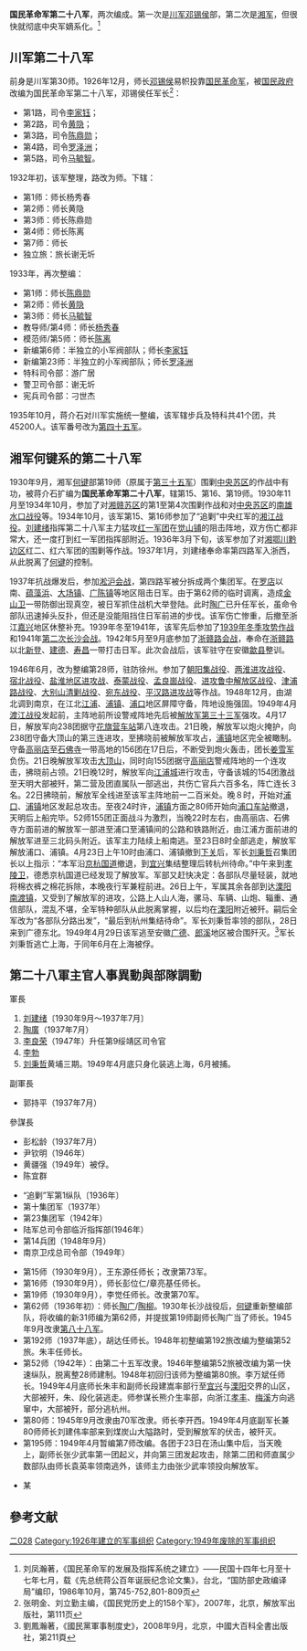 {{Infobox Military Unit
|unit_name=国民革命军第二十八军
|image=Flag of the Republic of China Army.svg
|caption=國民革命軍軍旗
|country={{ROC}}
|allegiance={{ROC}}<br>{{Kmt|22px}}
|branch=正规军
|dates= 1938年~1949年
|type=[[軍隊|軍隊]]
|role=
|size=3个师 
|command_structure=
|last_commander=
|garrison=[[繁昌|繁昌]]
|colonel_of_the_regiment=
|nickname=
|motto=
|colors=
|march=
|mascot=
|battles= 1939[[年冬季攻势作战|年冬季攻势作战]]<br>[[第二次长沙会战|第二次长沙会战]]<br>[[闽浙追击作战|闽浙追击作战]]
|notable_commanders= 
|anniversaries=
}}

'''国民革命军第二十八军'''，两次编成。第一次是[[川军|川军]][[邓锡侯|邓锡侯]]部，第二次是[[湘军|湘军]]，但很快就彻底中央军嫡系化。<ref>刘凤瀚著，《国民革命军的发展及指挥系统之建立》——民国十四年七月至十七年七月，载《先总统蒋公百年诞辰纪念论文集》，台北，“国防部史政编译局”编印，1986年10月，第745-752,801-809页</ref>
== 川军第二十八军 ==
前身是川军第30师。1926年12月，师长[[邓锡侯|邓锡侯]]易帜投靠[[国民革命军|国民革命军]]，被[[国民政府|国民政府]]改编为国民革命军第二十八军，邓锡侯任军长<ref>张明金、刘立勤主编，《国民党历史上的158个军》，2007年，北京，解放军出版社，第111页</ref>：
* 第1路，司令[[李家钰|李家钰]]；
* 第2路，司令[[黄隐|黄隐]]；
* 第3路，司令[[陈鼎勋|陈鼎勋]]；
* 第4路，司令[[罗泽洲|罗泽洲]]；
* 第5路，司令[[马毓智|马毓智]]。
<!--1927年4月至6月，该军参加了[[赖心辉|赖心辉]]为总指挥的川黔联军，参加了对[[泸州起义|泸州起义军]]的“围剿”作战。1928年10月，邓锡侯部李家钰领衔在遂宁成立了由杨森、赖心辉、郭汝栋、刘存厚等川系军阀联合讨伐刘湘的“国民革命军四川同盟各军国民党军事委员会”，并率该军参加了讨伐刘湘的军阀之战。1931年2月，李家钰、罗泽洲由于不满邓锡侯的军事领导，分别率第1、第4路叛邓自立门户，但被邓击败。-->1932年初，该军整理，路改为师。下辖：
* 第1师：师长杨秀春
* 第2师：师长黄隐
* 第3师：师长陈鼎勋
* 第4师：师长陈离
* 第7师：师长
* 独立旅：旅长谢无圻
<!--1932年3月至7月，邓锡侯联合第24军刘文辉向杨森、李家钰、罗泽洲发起了后顺庆之战。此次作战中，杨、李、罗失败后暂投刘湘。不久，蒋介石将李家钰部和罗泽洲部分别编为新编第6、第23师隶属该军，由邓锡侯指挥。-->1933年，再次整编：
* 第1师：师长[[陈鼎勋|陈鼎勋]]
* 第2师：师长[[黄隐|黄隐]]
* 第3师：师长[[马毓智|马毓智]]
* 教导师/第4师：师长[[杨秀春|杨秀春]]
* 模范师/第5师：师长[[陈离|陈离]]
* 新编第6师：半独立的小军阀部队；师长[[李家钰|李家钰]]
* 新编第23师：半独立的小军阀部队；师长[[罗泽洲|罗泽洲]]
* 特科司令部：游广居
* 警卫司令部：谢无圻
* 宪兵司令部：刁世杰
<!--1933年10月至1933年9月，刘湘与刘文辉为争夺对四川的统治权。邓锡侯协助刘湘攻打刘文辉，经过泸州之战、成都巷战、荣（县）威（远）大战和毗河之战后，刘文辉所属第24军大败。参加了对[[川陕苏区|川陕苏区]]的“[[六路围攻|六路围攻]]”作战。1934年6月至8月，该军在进攻通江、小通河、万源等地的作战中，遭到红军第四方面军的沉重打击，率残部退到广元进行整顿。1935年3月下旬至4月中旬，该军参加了[[嘉陵江防守战役|嘉陵江防守战役]]；同年10月上旬至1936年4月上旬，该军参加了阻止红四方面军南下川康边的作战。-->

1935年10月，蒋介石对川军实施统一整编，该军辖步兵及特科共41个团，共45200人。该军番号改为[[国民革命军第四十五军|第四十五军]]。

==湘军何键系的第二十八军==
1930年9月，湘军[[何键|何键]]部第19师（原属于[[国民革命军第三十五军|第三十五军]]）围剿[[中央苏区|中央苏区]]的作战中有功，被蒋介石扩编为'''国民革命军第二十八军'''，辖第15、第16、第19师。1930年11月至1934年10月，参加了对[[湘赣苏区|湘赣苏区]]的第1至第4次围剿作战和对[[中央革命根据地|中央苏区]]的[[南雄水口战役|南雄水口战役]]等。1934年10月，该军第15、第16师参加了“追剿”中央红军的[[湘江战役|湘江战役]]。[[刘建绪|刘建绪]]指挥第二十八军主力猛攻[[红一军团|红一军团]]在[[觉山铺|觉山铺]]的阻击阵地，双方伤亡都非常大，还一度打到红一军团指挥部附近。1936年3月下旬，该军参加了对[[湘鄂川黔革命根据地旧址|湘鄂川黔边区]]红二、红六军团的围剿等作战。1937年1月，刘建绪奉命率第四路军入浙西，从此脱离了[[何键|何键]]的控制。

1937年抗战爆发后，参加[[淞沪会战|淞沪会战]]，第四路军被分拆成两个集团军。在[[罗店镇_(上海市)|罗店]]以南、[[蕴藻浜|蕴藻浜]]、[[大场镇_(上海市)|大场镇]]、[[广陈镇|广陈镇]]等地区阻击日军。由于第62师的临时调离，造成[[金山卫|金山卫]]一带防御出现真空，被日军抓住战机大举登陆。此时[[陶广|陶广]]已升任军长，虽命令部队迅速掉头反扑，但还是没能阻挡住日军前进的步伐。该军伤亡惨重，后撤至浙江[[嘉兴|嘉兴]]地区休整补充。1939年冬至1941年，该军先后参加了[[1939年冬季攻势作战|1939年冬季攻势作战]]和1941年[[第二次长沙会战|第二次长沙会战]]。1942年5月至9月底参加了[[浙赣会战|浙赣路会战]]，奉命在[[浙赣铁路|浙赣路]]以北[[新登|新登]]、[[建德市|建德]]、[[寿昌县|寿昌]]一带打击日军。此次会战后，该军驻守在安徽[[歙县|歙县]]整训。 

1946年6月，改为整编第28师，驻防徐州。参加了[[朝阳集战役|朝阳集战役]]、[[两淮战役|两淮进攻战役]]、[[宿北战役|宿北战役]]、[[盐淮地区进攻战|盐淮地区进攻战]]、[[泰蒙战役|泰蒙战役]]、[[孟良崮战役|孟良崮战役]]、[[鲁中进攻战役|进攻鲁中解放区战役]]、[[津浦战役|津浦路战役]]、[[大别山清剿战役|大别山清剿战役]]、[[宛东战役|宛东战役]]、[[平汉路进攻战|平汉路进攻战]]等作战。1948年12月，由湖北调到南京，在江北[[江浦|江浦]]、[[浦镇|浦镇]]、[[浦口|浦口]]地区屏障守备，阵地设施强固。1949年4月[[渡江战役|渡江战役]]发起前，主阵地前所设警戒阵地先后被[[中国人民解放军第三十三军|解放军第三十三军]]强攻。4月17日，解放军向238团据守[[花旗营站|花旗营车站]]第八连攻击。21日晚，解放军以炮火掩护，向238团守备大顶山的第三连进攻，至拂晓前被解放军攻占，[[浦镇站|浦镇]]地区完全被瞰制。守备[[高丽店|高丽店]]至[[石佛寺街道|石佛寺]]一带高地的156团在17日后，不断受到炮火轰击，团长[[姜雪军|姜雪军]]负伤。21日晚解放军攻击[[大顶山|大顶山]]，同时向155团据守[[高丽店|高丽店]]警戒阵地的一个连攻击，拂晓前占领。21日晚12时，解放军向[[江浦县|江浦城]]进行攻击，守备该城的154团激战至天明大部被歼，第二营及团直属队一部逃出，共伤亡官兵六百多名，阵亡连长３名。22日拂晓前，解放军全线进至该军主阵地前一二百米处。晚８时，开始对[[浦口|浦口]]、[[浦镇|浦镇]]地区发起总攻击。至夜24时许，[[浦镇|浦镇]]方面之80师开始向[[浦口火车站|浦口车站]]撤退，天明后上船完毕。52师155团正面战斗为激烈，当晚22时左右，由高丽店、石佛寺方面前进的解放军一部进至浦口至浦镇间的公路和铁路附近，由江浦方面前进的解放军进至三北码头附近。该军主力陆续上船南逃。至23日8时全部逃走，解放军解放浦口、浦镇。4月23日上午10时由浦口、浦镇撤到[[下关|下关]]后，军长[[刘秉哲|刘秉哲]]召集团长以上指示：“本军沿[[京杭国道|京杭国道]]撤退，到[[宜兴|宜兴]]集结整理后转杭州待命。”中午来到[[孝陵卫|孝陵卫]]，德悉京杭国道已经发现了解放军。军部又赶快决定：各部队尽量轻装，就地将棉衣裤之棉花拆除，本晚夜行军兼程前进。26日上午，军属其余各部到达[[溧阳|溧阳]][[南渡镇_(溧阳市)|南渡镇]]，又受到了解放军的进攻，公路上人山人海，骡马、车辆、山炮、辎重、通信部队，混乱不堪，全军特种部队从此脱离掌握，以后均在[[溧阳|溧阳]]附近被歼。嗣后全军改为“各部队分路出发”，“最后到杭州集结待命”。军长刘秉哲率领的部队，28日来到广德东北。1949年4月29日该军逃至安徽[[广德|广德]]、[[郎溪|郎溪]]地区被合围歼灭。<ref>劉鳳瀚著，《國民黨軍事制度史》，2008年9月，北京，中國大百科全書出版社，第211頁</ref>军长刘秉哲逃亡上海，于同年6月在上海被俘。

== 第二十八軍主官人事異動與部隊調動 ==
<div class="NavFrame" style="text-align: left; width:100%">	
{{HideH|[[File:Flag_of_the_Republic_of_China_Army.svg|30px]] 主官、副主官人事異動}}
; 軍長
# [[刘建绪|刘建绪]]〔1930年9月～1937年7月〕
#[[陶廣|陶廣]]（1937年7月）
#[[李良荣|李良荣]]（1947年）升任第9绥靖区司令官
#[[李勃|李勃]]
# [[刘秉哲|刘秉哲]]黄埔三期。1949年4月底只身化装逃上海，6月被捕。
; 副軍長
*郭持平（1937年7月）

; 參謀長
*彭松龄（1937年7月）
*尹钦明（1946年）
*黄疆强（1949年）被俘。
*陈宜群
{{Hidef}}</div>

<div class="NavFrame" style="text-align: left; width:100%">	
{{HideH|[[File:Flag_of_the_Republic_of_China_Army.svg|30px]] 隸屬情況}}
*“追剿”军第1纵队〔1936年〕
*第十集团军（1937年）
*第23集团军（1942年）
*陆军总司令部临沂指挥部(1946年）
*第14兵团（1948年9月）
*南京卫戍总司令部（1949年）
{{HideF}}</div>

<div class="NavFrame" style="text-align: left; width:100%">	
{{HideH|[[File:Flag_of_the_Republic_of_China_Army.svg|30px]] 下轄部隊調動}}
* 第15师（1930年9月），王东源任师长；改隶第73军。
* 第16师（1930年9月），师长彭位仁/章亮基任师长。
* 第19师（1930年9月），李觉任师长。改隶第70军。
* 第62师（1936年初）：师长[[陶广|陶广]]/[[陶柳|陶柳]]。1930年长沙战役后，[[何鍵|何键]]重新整编部队，将收编的新31师编为第62师，并提拔第19师副师长陶广当了师长。1945年9月改隶[[国民革命军第八十八军|第八十八军]]。
* 第192师（1937年底），胡达任师长。1948年初整编第192旅改编为整编第52旅。朱丰任师长。
*第52师（1942年）：由第二十五军改隶。1946年整编第52旅被改编为第一快速纵队，脱离整28师建制。1948年初回归该师为整编第80旅。李万斌任师长。1949年4月底师长朱丰和副师长段建嵩率部行至[[宜兴|宜兴]]与[[溧阳|溧阳]]交界的山区，大部被歼，朱、段化装逃走。师参谋长熊介生率部，向浙江[[孝丰|孝丰]]、[[梅溪|梅溪]]方向逃窜中，大部被歼，部分逃杭州。
*第80师：1945年9月改隶由70军改隶。师长李开西。1949年4月底副军长兼80师师长刘建伟率部来到煤炭山大隘路时，受到解放军的伏击，被歼灭。
*第195师：1949年4月暂编第7师改编。各团于23日在汤山集中后，当天晚上，副师长张少武率第一团起义，并向第三团发起攻击，除第二团和师直属少数部队由师长袁英率领南逃外，该师主力由张少武率领投向解放军。
{{Hidef}}</div>

<div class="NavFrame" style="text-align: left; width:100%">	
{{hideh|[[File:Flag_of_the_Republic_of_China_Army.svg|30px]] 殉職將官}}
*某
{{HideF}}</div>

== 參考文献 ==
{{Reflist|2}}

{{國民革命軍的軍}}

[[Category:国民革命军的军|二028]]
[[Category:1926年建立的军事组织|Category:1926年建立的军事组织]]
[[Category:1949年废除的军事组织|Category:1949年废除的军事组织]]